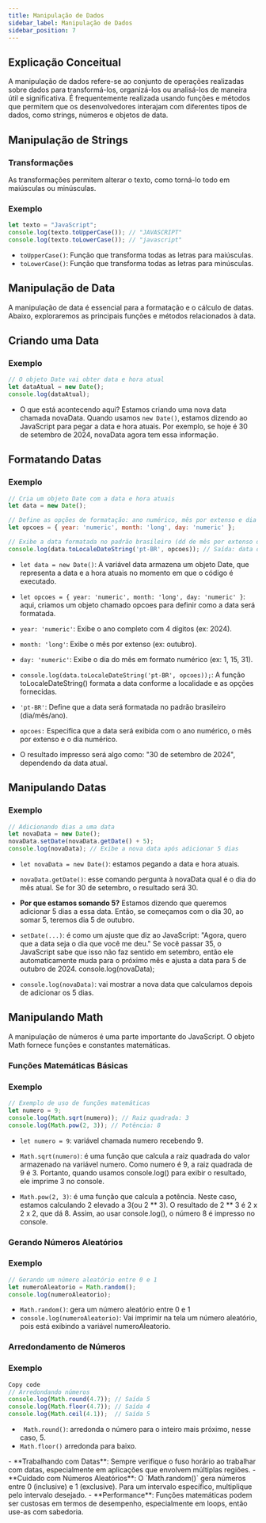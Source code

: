 ```yaml
---
title: Manipulação de Dados
sidebar_label: Manipulação de Dados
sidebar_position: 7
---
```




## Explicação Conceitual

A manipulação de dados refere-se ao conjunto de operações realizadas sobre dados para transformá-los, organizá-los ou analisá-los de maneira útil e significativa. É frequentemente realizada usando funções e métodos que permitem que os desenvolvedores interajam com diferentes tipos de dados, como strings, números e objetos de data. 

## Manipulação de Strings

### Transformações

As transformações permitem alterar o texto, como torná-lo todo em maiúsculas ou minúsculas.

### Exemplo

```js
let texto = "JavaScript";
console.log(texto.toUpperCase()); // "JAVASCRIPT"
console.log(texto.toLowerCase()); // "javascript"
```

- `toUpperCase()`: Função que transforma todas as letras para maiúsculas.
- `toLowerCase()`: Função que transforma todas as letras para minúsculas.


## Manipulação de Data

A manipulação de data é essencial para a formatação e o cálculo de datas. Abaixo, exploraremos as principais funções e métodos relacionados à data.

## Criando uma Data

### Exemplo


```js
// O objeto Date vai obter data e hora atual
let dataAtual = new Date();
console.log(dataAtual);
```

- O que está acontecendo aqui?
Estamos criando uma nova data chamada novaData. Quando usamos `new Date()`, estamos dizendo ao JavaScript para pegar a data e hora atuais. Por exemplo, se hoje é 30 de setembro de 2024, novaData agora tem essa informação.

## Formatando Datas

### Exemplo

```js
// Cria um objeto Date com a data e hora atuais
let data = new Date();

// Define as opções de formatação: ano numérico, mês por extenso e dia numérico
let opcoes = { year: 'numeric', month: 'long', day: 'numeric' };

// Exibe a data formatada no padrão brasileiro (dd de mês por extenso de yyyy)
console.log(data.toLocaleDateString('pt-BR', opcoes)); // Saída: data de hoje
```

- `let data = new Date()`: A variável data armazena um objeto Date, que representa a data e a hora atuais no momento em que o código é executado.

- `let opcoes = { year: 'numeric', month: 'long', day: 'numeric' }`: aqui, criamos um objeto chamado opcoes para definir como a data será formatada.
- `year: 'numeric'`: Exibe o ano completo com 4 dígitos (ex: 2024).
- `month: 'long'`: Exibe o mês por extenso (ex: outubro).
- `day: 'numeric'`: Exibe o dia do mês em formato numérico (ex: 1, 15, 31).
- `console.log(data.toLocaleDateString('pt-BR', opcoes));`: A função toLocaleDateString() formata a data conforme a localidade e as opções fornecidas.
- `'pt-BR'`: Define que a data será formatada no padrão brasileiro (dia/mês/ano).
- `opcoes:` Especifica que a data será exibida com o ano numérico, o mês por extenso e o dia numérico.
- O resultado impresso será algo como: "30 de setembro de 2024", dependendo da data atual.


## Manipulando Datas

### Exemplo


```js
// Adicionando dias a uma data
let novaData = new Date();
novaData.setDate(novaData.getDate() + 5);
console.log(novaData); // Exibe a nova data após adicionar 5 dias
```

- `let novaData = new Date()`: estamos pegando a data e hora atuais.

- `novaData.getDate()`: esse comando pergunta à novaData qual é o dia do mês atual. Se for 30 de setembro, o resultado será 30.
- **Por que estamos somando 5?** Estamos dizendo que queremos adicionar 5 dias a essa data. Então, se começamos com o dia 30, ao somar 5, teremos dia 5 de outubro.
- `setDate(...)`: é como um ajuste que diz ao JavaScript: "Agora, quero que a data seja o dia que você me deu." Se você passar 35, o JavaScript sabe que isso não faz sentido em setembro, então ele automaticamente muda para o próximo mês e ajusta a data para 5 de outubro de 2024.
console.log(novaData);

- `console.log(novaData)`: vai mostrar a nova data que calculamos depois de adicionar os 5 dias.



## Manipulando Math

A manipulação de números é uma parte importante do JavaScript. O objeto Math fornece funções e constantes matemáticas.

### Funções Matemáticas Básicas

### Exemplo

```js
// Exemplo de uso de funções matemáticas
let numero = 9;
console.log(Math.sqrt(numero)); // Raiz quadrada: 3
console.log(Math.pow(2, 3)); // Potência: 8
```


- `let numero = 9`: variável chamada numero recebendo 9. 

- `Math.sqrt(numero)`: é uma função que calcula a raiz quadrada do valor armazenado na variável numero.
Como numero é 9, a raiz quadrada de 9 é 3. Portanto, quando usamos console.log() para exibir o resultado, ele imprime 3 no console.


- `Math.pow(2, 3)`: é uma função que calcula a potência. Neste caso, estamos calculando 
2 elevado a 3(ou 2 ** 3). O resultado de 2 ** 3 é 2 x 2 x 2, que dá 8. Assim, ao usar console.log(), o número 8 é impresso no console.


### Gerando Números Aleatórios

### Exemplo

```js
// Gerando um número aleatório entre 0 e 1
let numeroAleatorio = Math.random();
console.log(numeroAleatorio);
```

- `Math.random()`: gera um número aleatório entre 0 e 1
- `console.log(numeroAleatorio)`: Vai imprimir na tela um número aleatório, pois está exibindo a variável numeroAleatorio.

### Arredondamento de Números

### Exemplo

```js
Copy code
// Arredondando números
console.log(Math.round(4.7)); // Saída 5
console.log(Math.floor(4.7)); // Saída 4
console.log(Math.ceil(4.1));  // Saída 5
```

- ` Math.round()`: arredonda o número para o inteiro mais próximo, nesse caso, 5.
- `Math.floor()` arredonda para baixo.


<Admonition type="info" title="Dicas de Uso">
 - **Trabalhando com Datas**: Sempre verifique o fuso horário ao trabalhar com datas, especialmente em aplicações que envolvem múltiplas regiões. 
 - **Cuidado com Números Aleatórios**: O `Math.random()` gera números entre 0 (inclusive) e 1 (exclusive). Para um intervalo específico, multiplique pelo intervalo desejado. 
 - **Performance**: Funções matemáticas podem ser custosas em termos de desempenho, especialmente em loops, então use-as com sabedoria.
</Admonition>